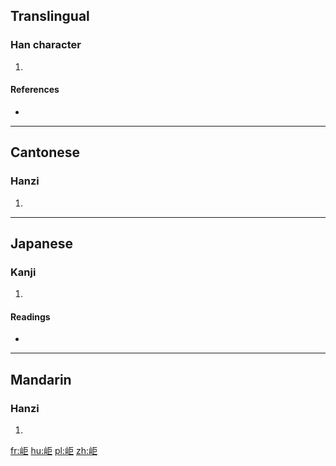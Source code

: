 ==Translingual==

===Han character===
{{Han char|rn=46|rad=山|as=05|sn=8|four=2171<sub>7</sub>|canj=山尸尸 (USS)|ids=⿰[[山]][[巨]]}}

# {{defn|Han|sort=山05}}

====References====
* {{Han ref|kx=0308.380|dkj=07961|dj=0608.240|hdz=10762.170|uh=5CA0|ud=23712|bh=CC5D|bd=52317}}

----

==Cantonese==

===Hanzi===
{{yue-hanzi|jyut=[[geoi6]]|y=geui6}}

# {{defn|lang=yue|sort=山05}}

----

==Japanese==

===Kanji===
{{ja-kanji|grade=|rs=山05}}

# {{defn|lang=ja|sort=山05}}

====Readings====
* {{ja-readings|on=[[きょ]] (kyo), [[ご]] (go)|kun=}}

----

==Mandarin==

===Hanzi===
{{cmn-hanzi|pin=[[jù]] ([[ju4]])|wg=chü<sup>4</sup>}}

# {{defn|lang=cmn|sort=山05}}

[[fr:岠]]
[[hu:岠]]
[[pl:岠]]
[[zh:岠]]